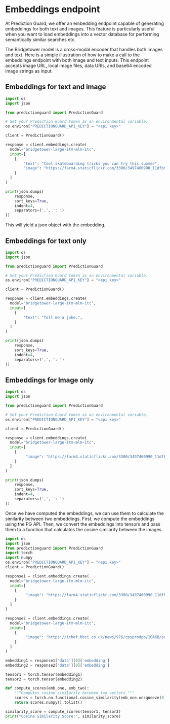 # Embeddings endpoint

At Prediction Guard, we offer an embedding endpoint capable of generating embeddings for both text and images. This feature is particularly useful when you want to load embeddings into a vector database for performing semantically similar searches etc.

The Bridgetower model is a cross-modal encoder that handles both images and text. Here is a simple illustration of how to make a call to the embeddings endpoint with both image and text inputs. This endpoint accepts image URL, local image files, data URIs, and base64 encoded image strings as input.

## Embeddings for text and image

```Python
import os
import json

from predictionguard import PredictionGuard

# Set your Prediction Guard token as an environmental variable.
os.environ["PREDICTIONGUARD_API_KEY"] = "<api key>"

client = PredictionGuard()

response = client.embeddings.create(
  model="bridgetower-large-itm-mlm-itc",
  input=[
    {
        "text": "Cool skateboarding tricks you can try this summer",
        "image": "https://farm4.staticflickr.com/3300/3497460990_11dfb95dd1_z.jpg"
    }
  ]
)

print(json.dumps(
    response,
    sort_keys=True,
    indent=4,
    separators=(',', ': ')
))
```

This will yield a json object with the embedding.

## Embeddings for text only 

```Python
import os
import json

from predictionguard import PredictionGuard

# Set your Prediction Guard token as an environmental variable.
os.environ["PREDICTIONGUARD_API_KEY"] = "<api key>"

client = PredictionGuard()

response = client.embeddings.create(
  model="bridgetower-large-itm-mlm-itc",
  input=[
    {
        "text": "Tell me a joke.",
    }
  ]
)

print(json.dumps(
    response,
    sort_keys=True,
    indent=4,
    separators=(',', ': ')
))
```

## Embeddings for Image only

```Python
import os
import json

from predictionguard import PredictionGuard

# Set your Prediction Guard token as an environmental variable.
os.environ["PREDICTIONGUARD_API_KEY"] = "<api key>"

client = PredictionGuard()

response = client.embeddings.create(
  model="bridgetower-large-itm-mlm-itc",
  input=[
    {
         "image": "https://farm4.staticflickr.com/3300/3497460990_11dfb95dd1_z.jpg",
    }
  ]
)

print(json.dumps(
    response,
    sort_keys=True,
    indent=4,
    separators=(',', ': ')
))
```

Once we have computed the embeddings, we can use them to calculate the similarity between two embeddings. First, we compute the embeddings using the PG API. Then, we convert the embeddings into tensors and pass them to a function that calculates the cosine similarity between the images.

```Python
import os
import json
from predictionguard import PredictionGuard
import torch
import numpy
os.environ["PREDICTIONGUARD_API_KEY"] = "<api key>"
client = PredictionGuard()

response1 = client.embeddings.create(
  model="bridgetower-large-itm-mlm-itc",
  input=[
    {
         "image": "https://farm4.staticflickr.com/3300/3497460990_11dfb95dd1_z.jpg",
    }
  ]
)

response2 = client.embeddings.create(
  model="bridgetower-large-itm-mlm-itc",
  input=[
    {
         "image": "https://ichef.bbci.co.uk/news/976/cpsprodpb/10A6B/production/_133130286_gettyimages-1446849679.jpg",
    }
  ]
)

embedding1 = response1['data'][0]['embedding']
embedding2 = response2['data'][0]['embedding']

tensor1 = torch.tensor(embedding1)
tensor2 = torch.tensor(embedding2)

def compute_scores(emb_one, emb_two):
    """Computes cosine similarity between two vectors."""
    scores = torch.nn.functional.cosine_similarity(emb_one.unsqueeze(0), emb_two.unsqueeze(0))
    return scores.numpy().tolist()

similarity_score = compute_scores(tensor1, tensor2)
print("Cosine Similarity Score:", similarity_score)
```
